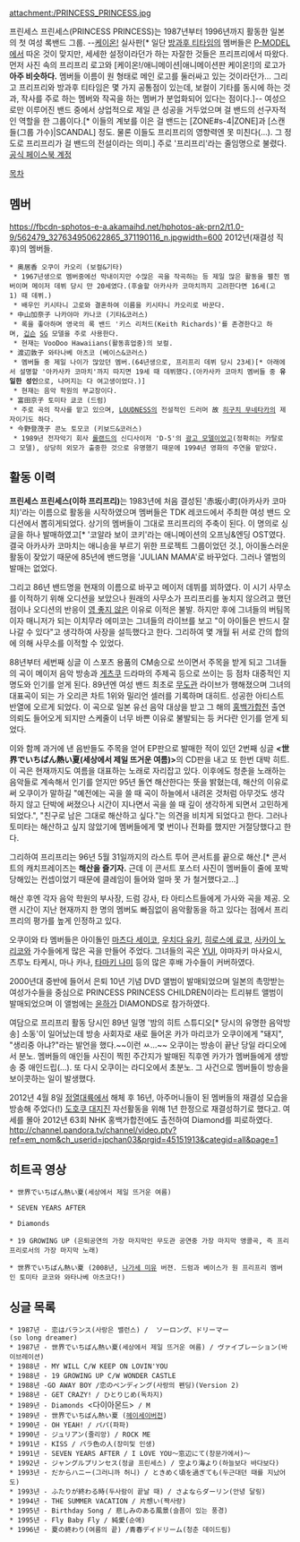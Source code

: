 attachment:/PRINCESS_PRINCESS.jpg

프린세스 프린세스(PRINCESS PRINCESS)는 1987년부터 1996년까지 활동한 일본의 첫 여성 록밴드 그룹. --[[케이온!]] 실사판[* 일단 [[방과후 티타임]]의 멤버들은 [[P-MODEL]]에서 따온 것이 맞지만, 세세한 설정이라던가 하는 자잘한 것들은 프리프리에서 따왔다. 먼저 사진 속의 프리프리 로고와 [케이온!/애니메이션|애니메이션판 케이온!]의 로고가 '''아주 비슷하다.''' 멤버들 이름이 원 형태로 메인 로고를 둘러싸고 있는 것이라던가… 그리고 프리프리와 방과후 티타임은 몇 가지 공통점이 있는데, 보컬이 기타를 동시에 하는 것과, 작사를 주로 하는 멤버와 작곡을 하는 멤버가 분업화되어 있다는 점이다.]--
여성으로만 이루어진 밴드 중에서 상업적으로 제일 큰 성공을 거두었으며 걸 밴드의 선구자적인 역할을 한 그룹이다.[* 이들의 계보를 이은 걸 밴드는 [ZONE#s-4|ZONE]과 [스캔들(그룹 가수)|SCANDAL] 정도. 물론 이들도 프리프리의 영향력엔 못 미친다(...). 그 정도로 프리프리가 걸 밴드의 전설이라는 의미.]
주로 '프리프리'라는 줄임명으로 불렸다. [https://ja-jp.facebook.com/PrincessPrincessOfficial 공식 페이스북 계정]

[[목차]]
== 멤버 ==
https://fbcdn-sphotos-e-a.akamaihd.net/hphotos-ak-prn2/t1.0-9/562479_327634950622865_371190116_n.jpgwidth=600
2012년(재결성 직후)의 멤버들. 
 * 奥居香 오쿠이 카오리 (보컬&기타)
  * 1967년생으로 멤버중에선 막내이지만 수많은 곡을 작곡하는 등 제일 많은 활동을 펼친 멤버이며 메이저 데뷔 당시 만 20세였다.(후술할 아카사카 코마치까지 고려한다면 16세(고1) 때 데뷔.)
  * 배우인 키시타니 고로와 결혼하여 이름을 키시타니 카오리로 바꾼다.
 * 中山加奈子 나카야마 카나코 (기타&코러스)
  * 록을 좋아하며 영국의 록 밴드 '키스 리처드(Keith Richards)'를 존경한다고 하며, [[깁슨]] [[SG]] 모델을 주로 사용한다.
  * 현재는 VooDoo Hawaiians(활동휴업중)의 보컬.
 * 渡辺敦子 와타나베 아츠코 (베이스&코러스)
  * 멤버들 중 제일 나이가 많았던 멤버.(64년생으로, 프리프리 데뷔 당시 23세)[* 아래에서 설명할 '아카사카 코마치'까지 따지면 19세 때 데뷔했다.(아카사카 코마치 멤버들 중 '''유일한 성인'''으로, 나머지는 다 여고생이었다.)]
  * 현재는 음악 학원의 부교장이다.
 * 富田京子 토미타 쿄코 (드럼)
  * 주로 곡의 작사를 맡고 있으며, [[LOUDNESS]]의 전설적인 드러머 故 [[히구치 무네타카]]의 제자이기도 하다.
 * 今野登茂子 콘노 토모코 (키보드&코러스)
  * 1989년 전자악기 회사 [[롤랜드]]의 신디사이저 'D-5'의 [http://www.denhaku.com/89/d5_1.jpg 광고 모델이었고](정확히는 카탈로그 모델), 상당히 외모가 출중한 것으로 유명했기 때문에 1994년 영화의 주연을 맡았다.

== 활동 이력 ==
'''프린세스 프린세스(이하 프리프리)'''는 1983년에 처음 결성된 '赤坂小町(아카사카 코마치)'라는 이름으로 활동을 시작하였으며 멤버들은 TDK 레코드에서 주최한 여성 밴드 오디션에서 뽑히게되었다. 상기의 멤버들이 그대로 프리프리의 주축이 된다. 이 명의로 싱글을 하나 발매하였고[* '코알라 보이 코키'라는 애니메이션의 오프닝&엔딩 OST였다. 결국 아카사카 코마치는 애니송을 부르기 위한 프로젝트 그룹이었던 것.], 아이돌스러운 활동이 잦았기 때문에 85년에 밴드명을 'JULIAN MAMA'로 바꾸었다. 그러나 앨범의 발매는 없었다.

그리고 86년 밴드명을 현재의 이름으로 바꾸고 메이저 데뷔를 꾀하였다. 이 시기 사무소를 이적하기 위해 오디션을 보았으나 원래의 사무소가 프리프리를 놓치지 않으려고 했던 점이나 오디션의 반응이 [[영 좋지 않은]] 이유로 이적은 불발.
하지만 후에 그녀들의 버팀목이자 매니저가 되는 이치무라 에미코는 그녀들의 라이브를 보고 "이 아이들은 반드시 잘 나갈 수 있다"고 생각하여 사장을 설득했다고 한다.
그리하여 몇 개월 뒤 서로 간의 합의에 의해 사무소를 이적할 수 있었다.

88년부터 세번째 싱글 <MY WILL>이 스포츠 용품의 CM송으로 쓰이면서 주목을 받게 되고 그녀들의 곡이 메이저 음악 방송과 [[게츠쿠]] 드라마의 주제곡 등으로 쓰이는 등 점차 대중적인 지명도와 인기를 얻게 된다.
89년엔 여성 밴드 최초로 [[무도관]] 라이브가 행해졌으며 그녀의 대표곡이 되는 '''<Diamonds>'''가 오리콘 차트 1위와 밀리언 셀러를 기록하며 대히트. 성공한 아티스트 반열에 오르게 되었다. 이 곡으로 일본 유선 음악 대상을 받고 그 해의 [[홍백가합전]] 출연 의뢰도 들어오게 되지만 스케줄이 너무 바쁜 이유로 불발되는 등 커다란 인기를 얻게 되었다.

이와 함께 과거에 낸 음반들도 주목을 얻어 EP판으로 발매한 적이 있던 2번째 싱글 '''<世界でいちばん熱い夏(세상에서 제일 뜨거운 여름)>'''의 CD판을 내고 또 한번 대박 히트. 이 곡은 현재까지도 여름을 대표하는 노래로 자리잡고 있다. 이후에도 청춘을 노래하는 음악들로 계속해서 인기를 얻지만 95년 돌연 해산한다는 뜻을 밝혔는데, 해산의 이유로써 오쿠이가 말하길 "예전에는 곡을 쓸 때 곡이 하늘에서 내려온 것처럼 아무것도 생각하지 않고 단박에 써졌으나 시간이 지나면서 곡을 쓸 때 깊이 생각하게 되면서 고민하게 되었다.", "친구로 남은 그대로 해산하고 싶다."는 의견을 비치게 되었다고 한다. 그러나 토미타는 해산하고 싶지 않았기에 멤버들에게 몇 번이나 전화를 했지만 거절당했다고 한다.

그리하여 프리프리는 96년 5월 31일까지의 라스트 투어 콘서트를 끝으로 해산.[* 콘서트의 캐치프레이즈는 '''해산을 즐기자.''' 근데 이 콘서트 포스터 사진이 멤버들이 줄에 포박당해있는 컨셉이었기 때문에 클레임이 들어와 얼마 못 가 철거했다고…]

해산 후엔 각자 음악 학원의 부사장, 드럼 강사, 타 아티스트들에게 가사와 곡을 제공. 오랜 시간이 지난 현재까지 한 명의 멤버도 빠짐없이 음악활동을 하고 있다는 점에서 프리프리의 평가를 높게 인정하고 있다.

오쿠이와 타 멤버들은 아이돌인 [[마츠다 세이코]], [[우치다 유키]], [[히로스에 료코]], [[사카이 노리코]]와 가수들에게 많은 곡을 만들어 주었다. 그녀들의 곡은 [[YUI]], 야마자키 마사요시, 츠루노 타케시, 마나 카나, [[타마키 나미]] 등의 많은 후배 가수들이 커버하였다.

2000년대 중반에 들어서 은퇴 10년 기념 DVD 앨범이 발매되었으며 일본의 촉망받는 여성가수들을 중심으로 PRINCESS PRINCESS CHILDREN이라는 트리뷰트 앨범이 발매되었으며 이 앨범에는 [[윤하]]가 DIAMONDS로 참가하였다.

여담으로 프리프리 활동 당시인 89년 일명 '밤의 히트 스튜디오[* 당시의 유명한 음악방송] 소동'이 일어났는데 방송 사회자로 새로 들어온 카가 마리코가 오쿠이에게 "돼지", "생리중 아냐?"라는 발언을 했다.~~이런 ㅆ…~~ 오쿠이는 방송이 끝난 당일 라디오에서 분노. 멤버들의 애인들 사진이 찍힌 주간지가 발매된 직후엔 카가가 멤버들에게 생방송 중 애인드립(…). 또 다시 오쿠이는 라디오에서 초분노. 그 사건으로 멤버들이 방송을 보이콧하는 일이 발생했다.

2012년 4월 8일 [[정열대륙]]에서 해체 후 16년, 아주머니들이 된 멤버들의 재결성 모습을 방송해 주었다(!) [[도호쿠 대지진]] 자선활동을 위해 1년 한정으로 재결성하기로 했다고. 여세를 몰아 2012년 63회 NHK 홍백가합전에도 출전하여 Diamond를 피로하였다.
http://channel.pandora.tv/channel/video.ptv?ref=em_nom&ch_userid=jpchan03&prgid=45151913&categid=all&page=1

== 히트곡 영상 ==
{{{#!html
<script type="text/javascript" src="http://ext.nicovideo.jp/thumb_watch/sm2448879"></script><noscript><a href="http://www.nicovideo.jp/watch/sm2448879">【ニコニコ動画】PRINCESS PRINCESS - 世界でいちばん熱い夏 - PV</a></noscript>}}}
 * 世界でいちばん熱い夏(세상에서 제일 뜨거운 여름)

{{{#!html
<script type="text/javascript" src="http://ext.nicovideo.jp/thumb_watch/sm4748969"></script><noscript><a href="http://www.nicovideo.jp/watch/sm4748969">【ニコニコ動画】PRINCESS PRINCESS - SEVEN YEARS AFTER</a></noscript>}}}
 * SEVEN YEARS AFTER

{{{#!html
<script type="text/javascript" src="http://ext.nicovideo.jp/thumb_watch/sm6789424"></script><noscript><a href="http://www.nicovideo.jp/watch/sm6789424">【ニコニコ動画】【PV】 PRINCESS PRINCESS 「Diamonds」　(高画質版)</a></noscript>}}}
 * Diamonds

{{{#!html
<iframe width="420" height="315" src="//www.youtube.com/embed/9phigw8cJho?rel=0" frameborder="0" allowfullscreen></iframe>
}}}
 * 19 GROWING UP (은퇴공연의 가장 마지막인 무도관 공연중 가장 마지막 앵콜곡, 즉 프리프리로서의 가장 마지막 노래)
 
{{{#!html
<iframe width="560" height="315" src="//www.youtube.com/embed/kvMTzeS8kig" frameborder="0" allowfullscreen></iframe>
}}}
 * 世界でいちばん熱い夏 (2008년, [[나가세 미유]] 버젼. 드럼과 베이스가 원 프리프리 멤버인 토미타 쿄코와 와타나베 아츠코다!)

== 싱글 목록 ==
 * 1987년 - 恋はバランス(사랑은 밸런스) /  ソーロング、ドリーマー(so long dreamer)
 * 1987년 - 世界でいちばん熱い夏(세상에서 제일 뜨거운 여름) / ヴァイブレーション(바이브레이션) 
 * 1988년 - MY WILL C/W KEEP ON LOVIN'YOU 
 * 1988년 - 19 GROWING UP C/W WONDER CASTLE 
 * 1988년 -GO AWAY BOY /恋のペンディング(사랑의 펜딩)(Version 2)
 * 1988년 - GET CRAZY! / ひとりじめ(독차지)
 * 1989년 - Diamonds <다이아몬드> / M 
 * 1989년 - 世界でいちばん熱い夏 ([[헤이세이]]버전)
 * 1990년 - OH YEAH! / パパ(파파)
 * 1990년 - ジュリアン(줄리앙) / ROCK ME 
 * 1991년 - KISS / バラ色の人(장미및 인생)
 * 1991년 - SEVEN YEARS AFTER / I LOVE YOU〜窓辺にて(창문가에서)〜 
 * 1992년 - ジャングルプリンセス(정글 프린세스) / 空より海より(하늘보다 바다보다) 
 * 1993년 - だからハニー(그러니까 허니) / ときめく頃を過ぎても(두근대던 때를 지났어도) 
 * 1993년 - ふたりが終わる時(두사람이 끝날 때) / さよならダーリン(안녕 달링)
 * 1994년 - THE SUMMER VACATION / 片想い(짝사랑) 
 * 1995년 - Birthday Song / 悲しみのある風景(슬픔이 있는 풍경) 
 * 1995년 - Fly Baby Fly / 純愛(순애) 
 * 1996년 - 夏の終わり(여름의 끝) /青春デイドリーム(청춘 데이드림)
